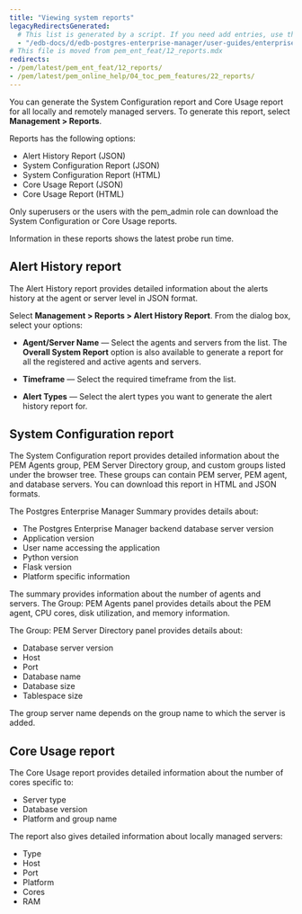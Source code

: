 ```yaml
---
title: "Viewing system reports"
legacyRedirectsGenerated:
  # This list is generated by a script. If you need add entries, use the `legacyRedirects` key.
  - "/edb-docs/d/edb-postgres-enterprise-manager/user-guides/enterprise-features-guide/8.0/reports.html"
# This file is moved from pem_ent_feat/12_reports.mdx
redirects:
- /pem/latest/pem_ent_feat/12_reports/
- /pem/latest/pem_online_help/04_toc_pem_features/22_reports/
---
```


You can generate the System Configuration report and Core Usage report for all locally and remotely managed servers. To generate this report, select **Management > Reports**.

Reports has the following options:

-   Alert History Report (JSON)
-   System Configuration Report (JSON)
-   System Configuration Report (HTML)
-   Core Usage Report (JSON)
-   Core Usage Report (HTML)

Only superusers or the users with the pem_admin role can download the System Configuration or Core Usage reports.

Information in these reports shows the latest probe run time.

## Alert History report

The Alert History report provides detailed information about the alerts history at the agent or server level in JSON format.

Select **Management > Reports > Alert History Report**. From the dialog box, select your options:

- **Agent/Server Name** &mdash; Select the agents and servers from the list. The **Overall System Report** option is also available to generate a report for all the registered and active agents and servers.

- **Timeframe** &mdash; Select the required timeframe from the list.

- **Alert Types** &mdash; Select the alert types you want to generate the alert history report for.

## System Configuration report

The System Configuration report provides detailed information about the PEM Agents group, PEM Server Directory group, and custom groups listed under the browser tree. These groups can contain PEM server, PEM agent, and database servers. You can download this report in HTML and JSON formats.

The Postgres Enterprise Manager Summary provides details about:

-   The Postgres Enterprise Manager backend database server version
-   Application version
-   User name accessing the application
-   Python version
-   Flask version
-   Platform specific information

The summary provides information about the number of agents and servers. The Group: PEM Agents panel provides details about the PEM agent, CPU cores, disk utilization, and memory information.

The Group: PEM Server Directory panel provides details about:

-   Database server version
-   Host
-   Port
-   Database name
-   Database size
-   Tablespace size

The group server name depends on the group name to which the server is added.

## Core Usage report

The Core Usage report provides detailed information about the number of cores specific to:

-   Server type
-   Database version
-   Platform and group name

The report also gives detailed information about locally managed servers:

-   Type
-   Host
-   Port
-   Platform
-   Cores
-   RAM
